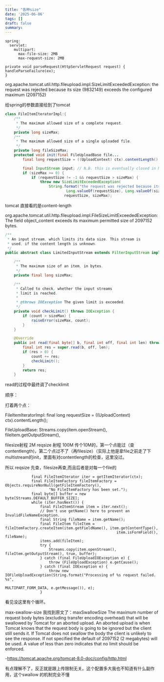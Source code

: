 ```yaml
---
title: "各种size"
date: '2025-06-06'
tags: []
draft: false
summary:
---
```


```
spring:
  servlet:
    multipart:
      max-file-size: 2MB
      max-request-size: 2MB
```

```
private void parseRequest(HttpServletRequest request) {
handleParseFailure(ex);
}
```

org.apache.tomcat.util.http.fileupload.impl.SizeLimitExceededException: the request was rejected because its size (9832149) exceeds the configured maximum (2097152)

给spring的参数直接给到了tomcat

```java
class FileItemIteratorImpl:{
    /**
     * The maximum allowed size of a complete request.
     */
    private long sizeMax;
    /**
     * The maximum allowed size of a single uploaded file.
     */
    private long fileSizeMax;
    protected void init(final FileUploadBase file...
        final long requestSize = ((UploadContext) ctx).contentLength();

        final InputStream input; // N.B. this is eventually closed in MultipartStream processing
        if (sizeMax >= 0) {
            if (requestSize != -1 && requestSize > sizeMax) {
                throw new SizeLimitExceededException(
                    String.format("the request was rejected because its size (%s) exceeds the configured maximum (%s)",
                            Long.valueOf(requestSize), Long.valueOf(sizeMax)),
                           requestSize, sizeMax);
```

tomcat 直接看的是content-length



org.apache.tomcat.util.http.fileupload.impl.FileSizeLimitExceededException: The field object_content exceeds its maximum permitted size of 2097152 bytes.

```java
/**
 * An input stream, which limits its data size. This stream is
 * used, if the content length is unknown.
 */
public abstract class LimitedInputStream extends FilterInputStream implements Closeable {

    /**
     * The maximum size of an item, in bytes.
     */
    private final long sizeMax;

    /**
     * Called to check, whether the input streams
     * limit is reached.
     *
     * @throws IOException The given limit is exceeded.
     */
    private void checkLimit() throws IOException {
        if (count > sizeMax) {
            raiseError(sizeMax, count);
        }
    }

    @Override
    public int read(final byte[] b, final int off, final int len) throws IOException {
        final int res = super.read(b, off, len);
        if (res > 0) {
            count += res;
            checkLimit();
        }
        return res;
    }
```

read的过程中最终调了checklimit


顺序：

打着两个点：

FileItemIteratorImpl:
final long requestSize = ((UploadContext) ctx).contentLength();


FileUploadBase:
Streams.copy(item.openStream(), fileItem.getOutputStream(),

filesize射程 2M
reqsize 射程 100M
传个10M的，第一个点能过（查contentlength)，第二个点过不了（再filesize）（实际上他是拿file之前走了下multistream的init，里面有对contentlength的检查，这里没过。

所以 reqsize 先查，filesize再查,而且后者是对每一个file的
```
            final FileItemIterator iter = getItemIterator(ctx);
            final FileItemFactory fileItemFactory = Objects.requireNonNull(getFileItemFactory(),
                    "No FileItemFactory has been set.");
            final byte[] buffer = new byte[Streams.DEFAULT_BUFFER_SIZE];
            while (iter.hasNext()) {
                final FileItemStream item = iter.next();
                // Don't use getName() here to prevent an InvalidFileNameException.
                final String fileName = item.getName();
                final FileItem fileItem = fileItemFactory.createItem(item.getFieldName(), item.getContentType(),
                                                   item.isFormField(), fileName);
                items.add(fileItem);
                try {
                    Streams.copy(item.openStream(), fileItem.getOutputStream(), true, buffer);
                } catch (final FileUploadIOException e) {
                    throw (FileUploadException) e.getCause();
                } catch (final IOException e) {
                    throw new IOFileUploadException(String.format("Processing of %s request failed. %s",
                                                           MULTIPART_FORM_DATA, e.getMessage()), e);
                }
```
看见没这里有个循环。


max-swallow-size 我找到原文了：maxSwallowSize
The maximum number of request body bytes (excluding transfer encoding overhead) that will be swallowed by Tomcat for an aborted upload. An aborted upload is when Tomcat knows that the request body is going to be ignored but the client still sends it. If Tomcat does not swallow the body the client is unlikely to see the response. If not specified the default of 2097152 (2 megabytes) will be used. A value of less than zero indicates that no limit should be enforced.

-https://tomcat.apache.org/tomcat-8.0-doc/config/http.html

有点理解不了，反正就是跟上传限制无关。这个配置多大我也不知道有什么副作用，这个swallow 的机制完全不懂
